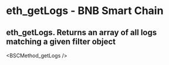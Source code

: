 # eth_getLogs - BNB Smart Chain

## eth_getLogs. Returns an array of all logs matching a given filter object


<BSCMethod_getLogs />
